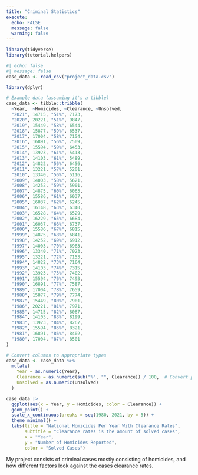 ```yaml
---
title: "Criminal Statistics"
execute: 
  echo: FALSE
  message: false
  warning: false
---
```


```r
library(tidyverse)
library(tutorial.helpers)
```

```r
#| echo: false
#| message: false
case_data <- read_csv("project_data.csv")
```

```r
library(dplyr)

# Example data (assuming it's a tibble)
case_data <- tibble::tribble(
  ~Year,  ~Homicides, ~Clearance, ~Unsolved,
  "2021", 14715, "51%", 7173,
  "2020", 20221, "51%", 9847,
  "2019", 15449, "58%", 6544,
  "2018", 15877, "59%", 6537,
  "2017", 17004, "58%", 7154,
  "2016", 16891, "56%", 7509,
  "2015", 15594, "59%", 6453,
  "2014", 13923, "61%", 5413,
  "2013", 14103, "61%", 5489,
  "2012", 14822, "56%", 6456,
  "2011", 13221, "57%", 5201,
  "2010", 13340, "56%", 5116,
  "2009", 14003, "58%", 5621,
  "2008", 14252, "59%", 5901,
  "2007", 14875, "60%", 6063,
  "2006", 15586, "61%", 6037,
  "2005", 16037, "62%", 6245,
  "2004", 16148, "63%", 6340,
  "2003", 16528, "64%", 6529,
  "2002", 16229, "65%", 6684,
  "2001", 16037, "66%", 6737,
  "2000", 15586, "67%", 6815,
  "1999", 14875, "68%", 6841,
  "1998", 14252, "69%", 6912,
  "1997", 14003, "70%", 6983,
  "1996", 13340, "71%", 7023,
  "1995", 13221, "72%", 7153,
  "1994", 14822, "73%", 7164,
  "1993", 14103, "74%", 7315,
  "1992", 13923, "75%", 7402,
  "1991", 15594, "76%", 7493,
  "1990", 16891, "77%", 7587,
  "1989", 17004, "78%", 7659,
  "1988", 15877, "79%", 7774,
  "1987", 15449, "80%", 7901,
  "1986", 20221, "81%", 7971,
  "1985", 14715, "82%", 8087,
  "1984", 14103, "83%", 8199,
  "1983", 13923, "84%", 8267,
  "1982", 15594, "85%", 8321,
  "1981", 16891, "86%", 8402,
  "1980", 17004, "87%", 8501
)

# Convert columns to appropriate types
case_data <- case_data %>%
  mutate(
    Year = as.numeric(Year),
    Clearance = as.numeric(sub("%", "", Clearance)) / 100,  # Convert percentage to numeric
    Unsolved = as.numeric(Unsolved)
  )
```


```r
case_data |>
  ggplot(aes(x = Year, y = Homicides, color = Clearance)) + 
  geom_point() + 
  scale_x_continuous(breaks = seq(1980, 2021, by = 5)) + 
  theme_minimal() + 
  labs(title = "National Homicides Per Year With Clearance Rates",
       subtitle = "Clearance rates is the amount of solved cases",
       x = "Year",
       y = "Number of Homicides Reported",
       color = "Solved Cases")
```

My project consists of criminal cases mostly consisting of homicides, and how different factors look against the cases clearance rates. 
